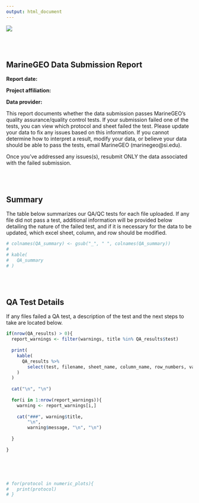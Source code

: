 ```yaml
---
output: html_document
---
```


![](Logomark_MarineGEO_Tennenbaum_RGB.png)

  
  
  
  <br />
  <br />

## MarineGEO Data Submission Report

**Report date:**

**Project affiliation:**

**Data provider:**

This report documents whether the data submission passes MarineGEO's quality assurance/quality control tests. If your submission failed one of the tests, you can view which protocol and sheet failed the test. Please update your data to fix any issues based on this information. If you cannot determine how to interpret a result, modify your data, or believe your data should be able to pass the tests, email MarineGEO (marinegeo@si.edu). 

Once you've addressed any issues(s), resubmit ONLY the data associated with the failed submission. 

  <br />
  <br />

## Summary

The table below summarizes our QA/QC tests for each file uploaded. If any file did not pass a test, additional information will be provided below detailing the nature of the failed test, and if it is necessary for the data to be updated, which excel sheet, column, and row should be modified. 

```r

# colnames(QA_summary) <- gsub("_", " ", colnames(QA_summary))
# 
# kable(
#   QA_summary
# )

```

  <br />
  <br />

## QA Test Details

If any files failed a QA test, a description of the test and the next steps to take are located below. 

```r
  
if(nrow(QA_results) > 0){
  report_warnings <- filter(warnings, title %in% QA_results$test)
  
  print(   
    kable(
      QA_results %>%
        select(test, filename, sheet_name, column_name, row_numbers, values)
    )
  )
  
  cat("\n", "\n")
  
  for(i in 1:nrow(report_warnings)){
    warning <- report_warnings[i,]
    
    cat("###", warning$title, 
        "\n",
        warning$message, "\n", "\n")
    
  }
  
}



```

  <br />
  <br />


```r

# for(protocol in numeric_plots){
#   print(protocol)
# }

```